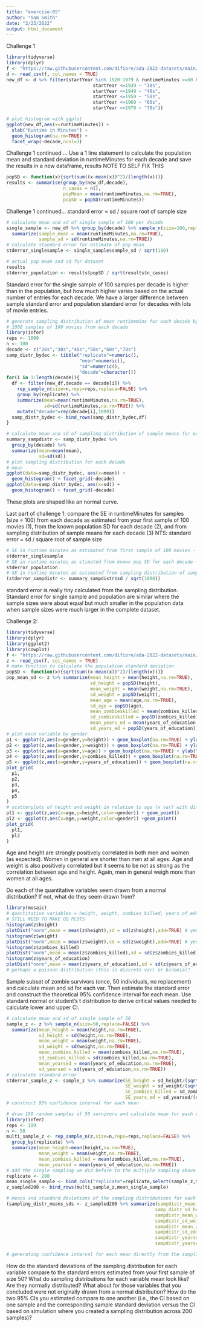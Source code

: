 ```yaml
---
title: "exercise-05"
author: "Sam Smith"
date: "2/23/2022"
output: html_document
---
```

Challenge 1
```r
library(tidyverse)
library(dplyr)
f <- "https://raw.githubusercontent.com/difiore/ada-2022-datasets/main/IMDB-movies.csv"
d <- read_csv(f, col_names = TRUE)
new_df <- d %>% filter(startYear %in% 1920:1979 & runtimeMinutes >=60 & runtimeMinutes <= 180) %>% mutate("decade" = case_when(startYear <= 1929 ~ "20s",
                                startYear <=1939 ~ "30s",
                                startYear <=1949 ~ "40s",
                                startYear <=1959 ~ "50s",
                                startYear <=1969 ~ "60s",
                                startYear <=1979 ~ "70s"))

# plot histogram with ggplot
ggplot(new_df,aes(x=runtimeMinutes)) +
  xlab("Runtime in Minutes") +
  geom_histogram(na.rm=TRUE) +
  facet_wrap(~decade,ncol=3)
```

Challenge 1 continued ...
Use a 1 line statement to calculate the population mean and standard deviation in runtimeMinutes for each decade and save the results in a new dataframe, results
NOTE TO SELF FIX THIS
```r
popSD <- function(x){sqrt(sum((x-mean(x))^2)/(length(x)))}
results <- summarise(group_by(new_df,decade),
                     n_cases = n(),
                     popMean = mean(runtimeMinutes,na.rm=TRUE),
                     popSD = popSD(runtimeMinutes))
```

Challenge 1 continued...
standard error = sd / square root of sample size
``` r
# calculate mean and sd of single sample of 100 per decade
single_sample <- new_df %>% group_by(decade) %>% sample_n(size=100,replace=FALSE) %>% 
  summarize(sample_mean = mean(runtimeMinutes,na.rm=TRUE),
            sample_sd = sd(runtimeMinutes,na.rm=TRUE))
# calculate standard error for estimate of pop mean
stderror_singlesample <- single_sample$sample_sd / sqrt(100)

# actual pop mean and sd for dataset
results
stderror_population <- results$popSD / sqrt(results$n_cases)
```

Standard error for the single sample of 100 samples per decade is higher than in the population, but how much higher varies based on the actual number of entries for each decade. We have a larger difference between sample standard error and population standard error for decades with lots of movie entries.

```r
# generate sampling distribution of mean runtimemins for each decade by drawing
# 1000 samples of 100 movies from each decade
library(infer)
reps <- 1000
n <- 100
decade <- c("20s","30s","40s","50s","60s","70s")
samp_distr_bydec <- tibble("replicate"=numeric(),
                           "mean"=numeric(),
                           "sd"=numeric(),
                           "decade"=character())
for(i in 1:length(decade)){
  df <- filter(new_df,decade == decade[i]) %>% 
    rep_sample_n(size=n,reps=reps,replace=FALSE) %>% 
    group_by(replicate) %>%
    summarize(mean=mean(runtimeMinutes,na.rm=TRUE),
              sd=sd(runtimeMinutes,na.rm=TRUE)) %>%
    mutate("decade"=rep(decade[i],1000))
  samp_distr_bydec <- bind_rows(samp_distr_bydec,df)
}

# calculate mean and sd of sampling distribution of sample means for each decade
summary_sampdistr <- samp_distr_bydec %>% 
  group_by(decade) %>% 
  summarize(mean=mean(mean),
            sd=sd(sd))
# plot sampling distribution for each decade
# mean
ggplot(data=samp_distr_bydec, aes(x=mean)) +
  geom_histogram() + facet_grid(~decade)
ggplot(data=samp_distr_bydec, aes(x=sd)) +
  geom_histogram() + facet_grid(~decade)
```
These plots are shaped like an normal curve.

Last part of challenge 1: compare the SE in runtimeMinutes for samples (size = 100) from each decade as estimated from your first sample of 100 movies (1), from the known population SD for each decade (2), and from sampling distribution of sample means for each decade (3) 
NTS: standard error = sd / square root of sample size
```r
# SE in runtime minutes as estimated from first sample of 100 movies - calculated above
stderror_singlesample
# SE in runtime minutes as etimated from known pop SD for each decade - calculated above
stderror_population
# SE in runtime minutes as estimated from sampling distribution of sample means for each decade
(stderror_sampdistr <- summary_sampdistr$sd / sqrt(1000))
```
standard error is really tiny calculated from the sampling distribution. Standard error for single sample and population are similar where the sample sizes were about equal but much smaller in the population data when sample sizes were much larger in the complete dataset.

Challenge 2:
```r
library(tidyverse)
library(dplyr)
library(ggplot2)
library(cowplot)
f <- "https://raw.githubusercontent.com/difiore/ada-2022-datasets/main/zombies.csv"
z <- read_csv(f, col_names = TRUE)
# make function to calculate the population standard deviation
popSD <- function(x){sqrt(sum((x-mean(x))^2)/(length(x)))}
pop_mean_sd <- z %>% summarize(mean_height = mean(height,na.rm=TRUE),
                               sd_height = popSD(height),
                               mean_weight = mean(weight,na.rm=TRUE),
                               sd_weight = popSD(weight),
                               mean_age = mean(age,na.rm=TRUE),
                               sd_age = popSD(age),
                               mean_zombieskilled = mean(zombies_killed,na.rm=TRUE),
                               sd_zombieskilled = popSD(zombies_killed),
                               mean_years_ed = mean(years_of_education,na.rm=TRUE),
                               sd_years_ed = popSD(years_of_education))
# plot each variable by gender
p1 <- ggplot(z,aes(x=gender,y=height)) + geom_boxplot(na.rm=TRUE) + ylab("Height")
p2 <- ggplot(z,aes(x=gender,y=weight)) + geom_boxplot(na.rm=TRUE) + ylab("Weight")
p3 <- ggplot(z,aes(x=gender,y=age)) + geom_boxplot(na.rm=TRUE) + ylab("Age")
p4 <- ggplot(z,aes(x=gender,y=zombies_killed)) + geom_boxplot(na.rm=TRUE) + ylab("Number of Zombies Killed")
p5 <- ggplot(z,aes(x=gender,y=years_of_education)) + geom_boxplot(na.rm=TRUE) + ylab("Years of Education")
plot_grid(
  p1,
  p2,
  p3,
  p4,
  p5
)
# scatterplots of height and weight in relation to age (x var) with different colored points for gender
pl1 <- ggplot(z,aes(x=age,y=height,color=gender)) + geom_point()
pl2 <- ggplot(z,aes(x=age,y=weight,color=gender)) +geom_point()
plot_grid(
  pl1,
  pl2
)
```
Age and height are strongly positively correlated in both men and women (as expected). Women in general are shorter than men at all ages. Age and weight is also positively correlated but it seems to be not as strong as the correlation between age and height. Again, men in general weigh more than women at all ages.

Do each of the quantitative variables seem drawn from a normal distribution? If not, what do they seem drawn from?
```r
library(mosaic)
# quantitative variables = height, weight, zombies_killed, years_of_education
# STILL NEED TO MAKE QQ PLOTS
histogram(z$height)
plotDist("norm",mean = mean(z$height),sd = sd(z$height),add=TRUE) # yes height seems normally distributed
histogram(z$weight)
plotDist("norm",mean = mean(z$weight),sd = sd(z$weight),add=TRUE) # yes weight seems normally distributed
histogram(z$zombies_killed)
plotDist("norm",mean = mean(z$zombies_killed),sd = sd(z$zombies_killed),add=TRUE) # zombies killed seems normally distributed
histogram(z$years_of_education)
plotDist("norm",mean = mean(z$years_of_education),sd = sd(z$years_of_education),add=TRUE) # years in ed does not seem normally distributed
# perhaps a poisson distribution (this is discrete var) or binomial?
```

Sample subset of zombie survivors (once, 50 individuals, no replacement) and calculate mean and sd for each var. Then estimate the standard error and construct the theoretical 95% confidence interval for each mean. Use standard normal or student's t distribution to derive critical values needed to calculate lower and upper CI.
```r
# calculate mean and sd of single sample of 50
sample_z <- z %>% sample_n(size=50,replace=FALSE) %>% 
  summarize(mean_height = mean(height,na.rm=TRUE),
            sd_height = sd(height,na.rm=TRUE),
            mean_weight = mean(weight,na.rm=TRUE),
            sd_weight = sd(weight,na.rm=TRUE),
            mean_zombies_killed = mean(zombies_killed,na.rm=TRUE),
            sd_zombies_killed = sd(zombies_killed,na.rm=TRUE),
            mean_yearsed = mean(years_of_education,na.rm=TRUE),
            sd_yearsed = sd(years_of_education,na.rm=TRUE))
# calculate standard error
stderror_sample_z <- sample_z %>% summarize(SE_height = sd_height/(sqrt(50)),
                                            SE_weight = sd_weight/(sqrt(50)),
                                            SE_zombies_killed = sd_zombies_killed/(sqrt(50)),
                                            SE_years_ed = sd_yearsed/(sqrt(50)))
# construct 95% confidence interval for each mean

# draw 199 random samples of 50 survivors and calculate mean for each of these samples
library(infer)
reps <- 199
n <- 50
multi_sample_z <- rep_sample_n(z,size=n,reps=reps,replace=FALSE) %>%
  group_by(replicate) %>%
  summarize(mean_height=mean(height,na.rm=TRUE),
            mean_weight = mean(weight,na.rm=TRUE),
            mean_zombies_killed = mean(zombies_killed,na.rm=TRUE),
            mean_yearsed = mean(years_of_education,na.rm=TRUE))
# add the single sampling we did before to the multiple sampling above in a new dataframe so can do stuff
replicate <- 200
mean_single_sample <- bind_cols("replicate"=replicate,select(sample_z,mean_height,mean_weight,mean_zombies_killed,mean_yearsed))
z_sampled200 <- bind_rows(multi_sample_z,mean_single_sample)

# means and standard deviations of the sampling distributions for each variable
(sampling_distr_means_sds <- z_sampled200 %>% summarize(sampdistr_mean_height = mean(mean_height),
                                                       samp_distr_sd_height = sd(mean_height),
                                                       sampdistr_mean_weight = mean(mean_weight),
                                                       sampdistr_sd_weight = sd(mean_weight),
                                                       sampdistr_mean_zombies = mean(mean_zombies_killed),
                                                       sampdistr_sd_zombies = sd(mean_zombies_killed),
                                                       sampdistr_yearsed = mean(mean_yearsed),
                                                       sampdistr_yearsed = sd(mean_yearsed)))

# generating confidence interval for each mean directly from the sampling distribution using the central 95% of that distribution - lower bound - 2.5, upper bound - 97.5
```

How do the standard deviations of the sampling distribution for each variable compare to the standard errors estimated from your first sample of size 50? What do sampling distributions for each variable mean look like? Are they normally distributed? What about for those variables that you concluded were not originally drawn from a normal distribution? How do the two 95% CIs you estimated compare to one another (i.e., the CI based on one sample and the corresponding sample standard deviation versus the CI based on simulation where you created a sampling distribution across 200 samples)?
